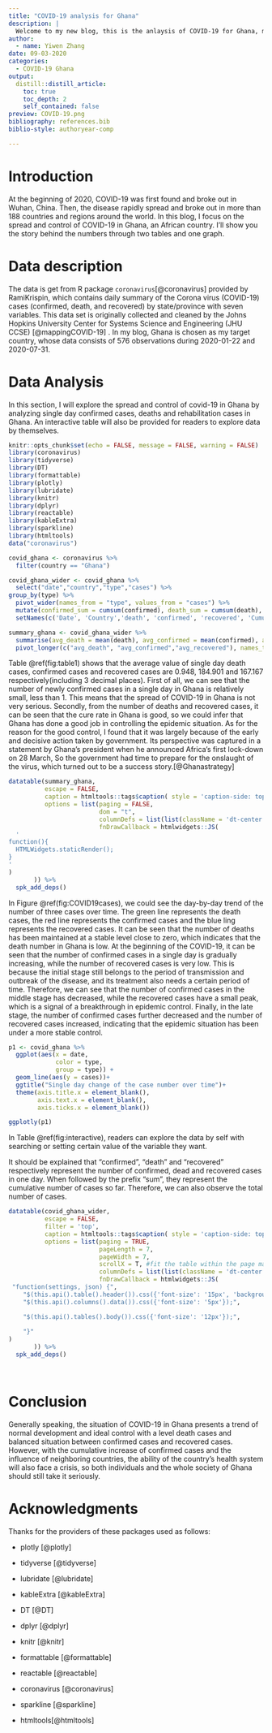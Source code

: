 ```yaml
---
title: "COVID-19 analysis for Ghana"
description: |
  Welcome to my new blog, this is the anlaysis of COVID-19 for Ghana, mainly focusing on exploring case numbers. Hope you can enjoy reading what I share and display!
author:
  - name: Yiwen Zhang 
date: 09-03-2020
categories:
  - COVID-19 Ghana
output:
  distill::distill_article:
    toc: true
    toc_depth: 2
    self_contained: false
preview: COVID-19.png
bibliography: references.bib
biblio-style: authoryear-comp

---
```



# Introduction
At the beginning of 2020, COVID-19 was first found and broke out in Wuhan, China. Then, the disease rapidly spread and broke out in more than 188 countries and regions around the world. In this blog, I focus on the spread and control of COVID-19 in Ghana, an African country. I'll show you the story behind the numbers through two tables and one graph.

# Data description
The  data is get from R package `coronavirus`[@coronavirus] provided by RamiKrispin, which contains daily summary of the Corona virus (COVID-19) cases (confirmed, death, and recovered) by state/province with seven variables. This data set is originally collected and cleaned by the Johns Hopkins University Center for Systems Science and Engineering (JHU CCSE) [@mappingCOVID-19] . In my blog, Ghana is chosen as my target country, whose data consists of 576 observations during 2020-01-22 and 2020-07-31.

# Data Analysis

In this section, I will explore the spread and control of covid-19 in Ghana by analyzing single day confirmed cases, deaths and rehabilitation cases in Ghana. An interactive table will also be provided for readers to explore data by themselves.
```r
knitr::opts_chunk$set(echo = FALSE, message = FALSE, warning = FALSE)
library(coronavirus)
library(tidyverse)
library(DT)
library(formattable)
library(plotly)
library(lubridate)
library(knitr)
library(dplyr)
library(reactable)
library(kableExtra)
library(sparkline)
library(htmltools)
data("coronavirus")

```

```r
covid_ghana <- coronavirus %>%
  filter(country == "Ghana") 
```

```r
covid_ghana_wider <- covid_ghana %>%
  select("date","country","type","cases") %>%
group_by(type) %>%
  pivot_wider(names_from = "type", values_from = "cases") %>%
  mutate(confirmed_sum = cumsum(confirmed), death_sum = cumsum(death), recovered_sum = cumsum(recovered)) %>%
  setNames(c('Date', 'Country','death', 'confirmed', 'recovered', 'Cumulative deaths', 'Cumulative confirmed', 'Cumulative recovered'))
```

```r
summary_ghana <- covid_ghana_wider %>%
  summarise(avg_death = mean(death), avg_confirmed = mean(confirmed), avg_recovered = mean(recovered)) %>%
  pivot_longer(c("avg_death", "avg_confirmed","avg_recovered"), names_to = "type", values_to = "avg") 
```

Table \@ref(fig:table1) shows that the average value of single day death cases, confirmed cases and recovered cases are 0.948, 184.901 and 167.167 respectively(including 3 decimal places). First of all, we can see that the number of newly confirmed cases in a single day in Ghana is relatively small, less than 1. This means that the spread of COVID-19 in Ghana is not very serious. Secondly, from the number of deaths and recovered cases, it can be seen that the cure rate in Ghana is good, so we could infer that Ghana has done a good job in controlling the epidemic situation. As for the reason for the good control, I found that it was largely because of the early and decisive action taken by government. Its perspective was captured in a statement by Ghana’s president when he announced Africa’s first lock-down on 28 March, So the government had time to prepare for the onslaught of the virus, which turned out to be a success story.[@Ghanastrategy]

```r
datatable(summary_ghana, 
          escape = FALSE,
          caption = htmltools::tags$caption( style = 'caption-side: top; text-align: center; color:blue; padding-bottom: 20px; font-size:220% ;','The average cases in Ghana'),
          options = list(paging = FALSE, 
                         dom = "t",
                         columnDefs = list(list(className = 'dt-center')),
                         fnDrawCallback = htmlwidgets::JS(
  '
function(){
  HTMLWidgets.staticRender();
}
'
)
       )) %>%
  spk_add_deps()
```


In Figure \@ref(fig:COVID19cases), we could see the day-by-day trend of the number of three cases over time. The green line represents the death cases, the red line represents the confirmed cases and the blue ling represents the recovered cases. It can be seen that the number of deaths has been maintained at a stable level close to zero, which indicates that the death number in Ghana is low. At the beginning of the COVID-19, it can be seen that the number of confirmed cases in a single day is gradually increasing, while the number of recovered cases is very low. This is because the initial stage still belongs to the period of transmission and outbreak of the disease, and its treatment also needs a certain period of time. Therefore, we can see that the number of confirmed cases in the middle stage has decreased, while the recovered cases have a small peak, which is a signal of a breakthrough in epidemic control. Finally, in the late stage, the number of confirmed cases further decreased and the number of recovered cases increased, indicating that the epidemic situation has been under a more stable control.


```r
p1 <- covid_ghana %>%
  ggplot(aes(x = date,
             color = type,
             group = type)) +
  geom_line(aes(y = cases))+
  ggtitle("Single day change of the case number over time")+
  theme(axis.title.x = element_blank(),
        axis.text.x = element_blank(),
        axis.ticks.x = element_blank())

ggplotly(p1)
``` 



In Table \@ref(fig:interactive), readers can explore the data by self with searching or setting certain value of the variable they want. 

It should be explained that "confirmed", "death" and "recovered" respectively represent the number of confirmed, dead and recovered cases in one day. When followed by the prefix "sum", they represent the cumulative number of cases so far. Therefore, we can also observe the total number of cases.


```r
datatable(covid_ghana_wider, 
          escape = FALSE,
          filter = 'top',
          caption = htmltools::tags$caption( style = 'caption-side: top; text-align: center; color:purple; padding-bottom: 15px; font-size:200% ;','Case number of COVID-19 in Ghana'),
          options = list(paging = TRUE, 
                         pageLength = 7,
                         pageWidth = 7,
                         scrollX = T, #fit the table within the page margin
                         columnDefs = list(list(className = 'dt-center')),
                         fnDrawCallback = htmlwidgets::JS(
 "function(settings, json) {",
    "$(this.api().table().header()).css({'font-size': '15px', 'background-color': '#c2d1f0', 'color': '#fff'});",
    "$(this.api().columns().data()).css({'font-size': '5px'});",

    "$(this.api().tables().body()).css({'font-size': '12px'});",
 
    "}"
)
       )) %>%
  spk_add_deps() 

  
```

# Conclusion

Generally speaking, the situation of COVID-19 in Ghana presents a trend of normal development and ideal control with a level death cases and balanced situation between confirmed cases and recovered cases. However, with the cumulative increase of confirmed cases and the influence of neighboring countries, the ability of the country’s health system will also face a crisis, so both individuals and the whole society of Ghana should still take it seriously.


# Acknowledgments

Thanks for the providers of these packages used as follows:


- plotly [@plotly]

- tidyverse [@tidyverse]

- lubridate [@lubridate] 

- kableExtra [@kableExtra]

- DT [@DT]

- dplyr [@dplyr]

- knitr [@knitr]

- formattable [@formattable]

- reactable [@reactable]

- coronavirus [@coronavirus]

- sparkline [@sparkline]

- htmltools[@htmltools]